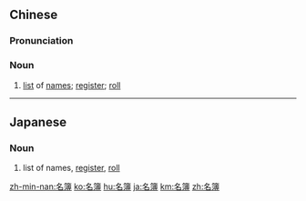 ==Chinese==
{{zh-forms}}

===Pronunciation===
{{zh-pron
|m=míngbù
|mn=miâ-phō͘
|cat=n
}}

===Noun===
{{zh-noun}}

# [[list]] of [[name]]s; [[register]]; [[roll]]

----

==Japanese==
{{ja-kanjitab|めい|ぼ|yomi=o}}

===Noun===
{{ja-noun|めいぼ}}

# list of names, [[register]], [[roll]]

[[zh-min-nan:名簿]]
[[ko:名簿]]
[[hu:名簿]]
[[ja:名簿]]
[[km:名簿]]
[[zh:名簿]]